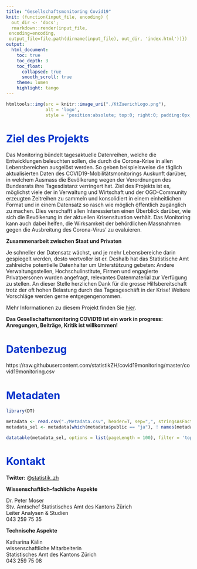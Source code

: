 ```yaml
---
title: "Gesellschaftsmonitoring Covid19"
knit: (function(input_file, encoding) {
  out_dir <- 'docs';
  rmarkdown::render(input_file,
 encoding=encoding,
 output_file=file.path(dirname(input_file), out_dir, 'index.html'))})
output: 
  html_document:
    toc: true
    toc_depth: 3
    toc_float:
      collapsed: true
      smooth_scroll: true
    theme: lumen
    highlight: tango
---
```


<style type="text/css">
.main-container {
  max-width: 1800px;
  margin-left: 0;
  margin-right: auto;
}
blockquote {
    padding: 10px 20px;
    margin: 0 0 20px;
    font-size: 14px;
    border-left: 5px solid #eee;
}

h1.title {
  font-size: 38px;
  color: #000000;
  }
  
h1 { /* Header 1 */
  font-size: 28px;
  color: #0033cc;
}
h2 { /* Header 2 */
    font-size: 28px;
	color: #0099ff
}
h3 { /* Header 3 */
    font-size: 14px;
	color: #6600cc
}
</style>
```r

htmltools::img(src = knitr::image_uri("./KtZuerichLogo.png"),
               alt = 'logo', 
               style = 'position:absolute; top:0; right:0; padding:0px;')
```

# Ziel des Projekts

Das Monitoring bündelt tagesaktuelle Datenreihen, welche die Entwicklungen beleuchten sollen, die durch die Corona-Krise in allen Lebensbereichen ausgelöst werden. So geben beispielsweise die täglich aktualisierten Daten des COVID19-Mobilitätsmonitorings Auskunft darüber, in welchem Ausmass die Bevölkerung wegen der Verordnungen des Bundesrats ihre Tagesdistanz verringert hat. Ziel des Projekts ist es, möglichst viele der in Verwaltung und Wirtschaft und der OGD-Community erzeugten Zeitreihen zu sammeln und konsolidiert in einem einheitlichen Format und in einem Datensatz so rasch wie möglich öffentlich zugänglich zu machen. Dies verschafft allen Interessierten einen Überblick darüber, wie sich die Bevölkerung in der aktuellen Krisensituation verhält. Das Monitoring kann auch dabei helfen, die Wirksamkeit der behördlichen Massnahmen gegen die Ausbreitung des Corona-Virus' zu evaluieren.

**Zusammenarbeit zwischen Staat und Privaten**

Je schneller der Datensatz wächst, und je mehr Lebensbereiche darin gespiegelt werden, desto wertvoller ist er. Deshalb hat das Statistische Amt zahlreiche potentielle Datenhalter um Unterstützung gebeten: Andere Verwaltungsstellen, Hochschulinstitute, Firmen und engagierte Privatpersonen wurden angefragt, relevantes Datenmaterial zur Verfügung zu stellen. An dieser Stelle herzlichen Dank für die grosse Hilfsbereitschaft trotz der oft hohen Belastung durch das Tagesgeschäft in der Krise! Weitere Vorschläge werden gerne entgegengenommen.

Mehr Informationen zu diesem Projekt finden Sie [hier](https://bit.ly/2UbzLdv).

**Das Gesellschaftsmonitoring COVID19 ist ein work in progress: Anregungen, Beiträge, Kritik ist willkommen!**

# Datenbezug

https://raw.githubusercontent.com/statistikZH/covid19monitoring/master/covid19monitoring.csv


# Metadaten

```r

library(DT)

metadata <- read.csv("./Metadata.csv", header=T, sep=",", stringsAsFactors=FALSE, encoding="UTF-8")
metadata_sel <- metadata[which(metadata$public == "ja"), ! names(metadata) %in% c("variable_short", "description", "public")]

datatable(metadata_sel, options = list(pageLength = 100), filter = 'top' , escape = FALSE, rownames = FALSE)

```



# Kontakt

**Twitter:** @[statistik_zh](https://twitter.com/statistik_zh)


**Wissenschaftlich–fachliche Aspekte**

Dr. Peter Moser <br>
Stv. Amtschef Statistisches Amt des Kantons Zürich <br>
Leiter Analysen & Studien <br>
043 259 75 35

**Technische Aspekte**

Katharina Kälin <br>
wissenschaftliche Mitarbeiterin  <br>
Statistisches Amt des Kantons Zürich  <br>
043 259 75 08

